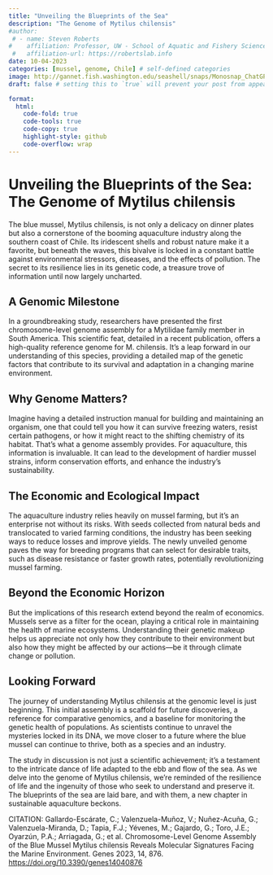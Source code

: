 ```yaml
---
title: "Unveiling the Blueprints of the Sea"
description: "The Genome of Mytilus chilensis"
#author:
 # - name: Steven Roberts
#    affiliation: Professor, UW - School of Aquatic and Fishery Sciences
 #   affiliation-url: https://robertslab.info
date: 10-04-2023
categories: [mussel, genome, Chile] # self-defined categories
image: http://gannet.fish.washington.edu/seashell/snaps/Monosnap_ChatGPT_2023-11-04_15-08-02.png # finding a good image
draft: false # setting this to `true` will prevent your post from appearing on your listing page until you're ready!

format:
  html:
    code-fold: true
    code-tools: true
    code-copy: true
    highlight-style: github
    code-overflow: wrap
---
```


# Unveiling the Blueprints of the Sea: The Genome of Mytilus chilensis

The blue mussel, Mytilus chilensis, is not only a delicacy on dinner plates but also a cornerstone of the booming aquaculture industry along the southern coast of Chile. Its iridescent shells and robust nature make it a favorite, but beneath the waves, this bivalve is locked in a constant battle against environmental stressors, diseases, and the effects of pollution. The secret to its resilience lies in its genetic code, a treasure trove of information until now largely uncharted.

## A Genomic Milestone

In a groundbreaking study, researchers have presented the first chromosome-level genome assembly for a Mytilidae family member in South America. This scientific feat, detailed in a recent publication, offers a high-quality reference genome for M. chilensis. It’s a leap forward in our understanding of this species, providing a detailed map of the genetic factors that contribute to its survival and adaptation in a changing marine environment.

## Why Genome Matters?

Imagine having a detailed instruction manual for building and maintaining an organism, one that could tell you how it can survive freezing waters, resist certain pathogens, or how it might react to the shifting chemistry of its habitat. That's what a genome assembly provides. For aquaculture, this information is invaluable. It can lead to the development of hardier mussel strains, inform conservation efforts, and enhance the industry's sustainability.

## The Economic and Ecological Impact

The aquaculture industry relies heavily on mussel farming, but it's an enterprise not without its risks. With seeds collected from natural beds and translocated to varied farming conditions, the industry has been seeking ways to reduce losses and improve yields. The newly unveiled genome paves the way for breeding programs that can select for desirable traits, such as disease resistance or faster growth rates, potentially revolutionizing mussel farming.

## Beyond the Economic Horizon

But the implications of this research extend beyond the realm of economics. Mussels serve as a filter for the ocean, playing a critical role in maintaining the health of marine ecosystems. Understanding their genetic makeup helps us appreciate not only how they contribute to their environment but also how they might be affected by our actions—be it through climate change or pollution.

## Looking Forward

The journey of understanding Mytilus chilensis at the genomic level is just beginning. This initial assembly is a scaffold for future discoveries, a reference for comparative genomics, and a baseline for monitoring the genetic health of populations. As scientists continue to unravel the mysteries locked in its DNA, we move closer to a future where the blue mussel can continue to thrive, both as a species and an industry.

The study in discussion is not just a scientific achievement; it’s a testament to the intricate dance of life adapted to the ebb and flow of the sea. As we delve into the genome of Mytilus chilensis, we're reminded of the resilience of life and the ingenuity of those who seek to understand and preserve it. The blueprints of the sea are laid bare, and with them, a new chapter in sustainable aquaculture beckons.

CITATION: Gallardo-Escárate, C.; Valenzuela-Muñoz, V.; Nuñez-Acuña, G.; Valenzuela-Miranda, D.; Tapia, F.J.; Yévenes, M.; Gajardo, G.; Toro, J.E.; Oyarzún, P.A.; Arriagada, G.; et al. Chromosome-Level Genome Assembly of the Blue Mussel Mytilus chilensis Reveals Molecular Signatures Facing the Marine Environment. Genes 2023, 14, 876. <https://doi.org/10.3390/genes14040876>